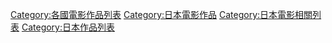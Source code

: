 [[Category:各國電影作品列表|Category:各國電影作品列表]]
[[Category:日本電影作品|Category:日本電影作品]]
[[Category:日本電影相關列表|Category:日本電影相關列表]]
[[Category:日本作品列表|Category:日本作品列表]]